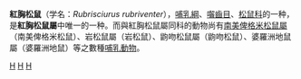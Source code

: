 {{Speciesbox
| taxon = Rubrisciurus rubriventer
| status = VU
| status_system = iucn3.1
| status_ref = 
| Parent_authority = Ellerman，1954
| binomial_authority = （Müller and Schlegel，1844）
}}
'''紅胸松鼠'''（学名：''Rubrisciurus rubriventer''），[[哺乳綱|哺乳綱]]、[[囓齒目|囓齒目]]、[[松鼠科|松鼠科]]的一种，是'''紅胸松鼠屬'''中唯一的一种。而與紅胸松鼠屬同科的動物尚有[[南美俾格米松鼠屬|南美俾格米松鼠屬]]（南美俾格米松鼠）、岩松鼠屬（岩松鼠）、鼩吻松鼠屬（鼩吻松鼠）、婆羅洲地鼠屬（婆羅洲地鼠）等之數種[[哺乳動物|哺乳動物]]。
{{Taxonbar|from=Q750860}}

[[Category:紅胸松鼠屬|H]]
[[Category:松鼠科|H]]
[[Category:1844年描述的动物|H]]


{{啮齿目小作品}}